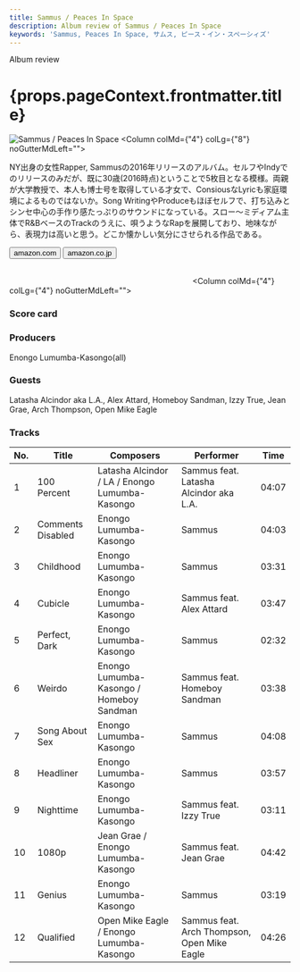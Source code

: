 ```yaml
---
title: Sammus / Peaces In Space
description: Album review of Sammus / Peaces In Space
keywords: 'Sammus, Peaces In Space, サムス, ピース・イン・スペーシィズ'
---
```




<p className="largeP">Album review</p>
<h1 className="h1--no--margin">{props.pageContext.frontmatter.title}</h1>

<Row  className="image-card-group">
	<Column colMd={"3"} colLg={"4"} noGutterMdLeft="">
       <ImageCard>

![Sammus / Peaces In Space](../../images/cd/sammus1L.jpg) 
</ImageCard>
	</Column>
	<Column colMd={"4"} colLg={"8"} noGutterMdLeft="">
	<p>
	NY出身の女性Rapper, Sammusの2016年リリースのアルバム。セルフやIndyでのリリースのみだが、既に30歳(2016時点)ということで5枚目となる模様。両親が大学教授で、本人も博士号を取得している才女で、ConsiousなLyricも家庭環境によるものではないか。Song WritingやProduceもほぼセルフで、打ち込みとシンセ中心の手作り感たっぷりのサウンドになっている。スロー～ミディアム主体でR&BベースのTrackのうえに、唄うようなRapを展開しており、地味ながら、表現力は高いと思う。どこか懐かしい気分にさせられる作品である。
	</p>
	<div>
	  <Button className="button-right-mergin"  href="https://amzn.to/30t0gOn" kind="primary" size="small" renderIcon={ArrowUpRight24}>
      amazon.com
    </Button>
    <Button className="button-right-mergin"  href="https://amzn.to/33veFvw" kind="secondary" size="small" renderIcon={ArrowUpRight24}>
      amazon.co.jp
    </Button>
	</div>
	<a href="https://geo.music.apple.com/jp/album/pieces-in-space/1144178298?mt=1&app=music&ls=1&at=11lcug" style="display:inline-block;overflow:hidden;background:url(https://linkmaker.itunes.apple.com/ja-jp/lockup.svg?releaseDate=2016-10-28&kind=album&bubble=apple_music&style=mono-black) no-repeat;width:180px;height:45px;"></a>
	<a href="https://geo.music.apple.com/jp/album/pieces-in-space/1144178298?app=itunes&at=11lcug" style="display:inline-block;overflow:hidden;background:url(https://linkmaker.itunes.apple.com/ja-jp/badge-lrg.svg?releaseDate=2016-10-28&kind=album&bubble=itunes_music) no-repeat;width:140px;height:45px;"></a>
	</Column>
</Row>
<Row >
	<Column colMd={"4"} colLg={"4"} noGutterMdLeft="">
<div>
    <h3>Score card</h3>
	<SliderJS1 value="2" />
    <SliderJS2 value="2" />
	<SliderJS3 value="1" />
    <SliderJS4 value="8" />
</div>
</Column>
<Column colMd={"8"} colLg={"8"} noGutterMdLeft="">
<div>
<h3>Producers</h3>
<p>
Enongo Lumumba-Kasongo(all)
</p>
<h3>Guests</h3>
<p>
Latasha Alcindor aka L.A., Alex Attard, Homeboy Sandman, Izzy True, Jean Grae, Arch Thompson, Open Mike Eagle
</p>
</div>
</Column>
</Row>

<h3>Tracks</h3>

| No. |	 Title            |	 Composers                                     | Performer                                   | Time	 |
| --- |	----------------- | ---------------------------------------------- | ------------------------------------------- | ----- |
| 1	  |	100 Percent       | Latasha Alcindor / LA / Enongo Lumumba-Kasongo | Sammus feat. Latasha Alcindor aka L.A.      | 04:07 |
| 2	  |	Comments Disabled | Enongo Lumumba-Kasongo                         | Sammus                                      | 04:03 |
| 3	  |	Childhood         | Enongo Lumumba-Kasongo                         | Sammus                                      | 03:31 |
| 4	  |	Cubicle           | Enongo Lumumba-Kasongo                         | Sammus feat. Alex Attard                    | 03:47 |
| 5	  |	Perfect, Dark     | Enongo Lumumba-Kasongo                         | Sammus                                      | 02:32 |
| 6	  |	Weirdo            | Enongo Lumumba-Kasongo / Homeboy Sandman       | Sammus feat. Homeboy Sandman                | 03:38 |
| 7	  |	Song About Sex    | Enongo Lumumba-Kasongo                         | Sammus                                      | 04:08 |
| 8	  |	Headliner         | Enongo Lumumba-Kasongo                         | Sammus                                      | 03:57 |
| 9	  |	Nighttime         | Enongo Lumumba-Kasongo                         | Sammus feat. Izzy True                      | 03:11 |
| 10  |	1080p             | Jean Grae / Enongo Lumumba-Kasongo             | Sammus feat. Jean Grae                      | 04:42 |
| 11  |	Genius            | Enongo Lumumba-Kasongo                         | Sammus                                      | 03:19 |
| 12  |	Qualified         | Open Mike Eagle / Enongo Lumumba-Kasongo       | Sammus feat. Arch Thompson, Open Mike Eagle | 04:26 |

